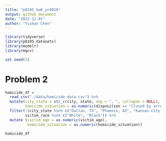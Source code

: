 ```yaml
---
title: "p8105_hw6_yc4016"
output: github_document
date: "2022-12-01"
author: "Yishan Chen"
---
```


```r
library(tidyverse)
library(p8105.datasets)
library(modelr)
library(mgcv)

set.seed(1)
```


# Problem 2
```r
homicide_df = 
  read_csv("./data/homicide-data.csv") %>% 
  mutate(city_state = str_c(city, state, sep = ", ", collapse = NULL),
         homicide_situation = as.numeric(disposition == "Closed by arrest")) %>% 
  filter(!(city_state %in% c("Dallas, TX", "Phoenix, AZ", "Kansas City, MO", "Tulsa, AL")),
         victim_race %in% c("White", "Black")) %>% 
  mutate (victim_age = as.numeric(victim_age),
          homicide_situation = as.numeric(homicide_situation))
  
homicide_df
```




